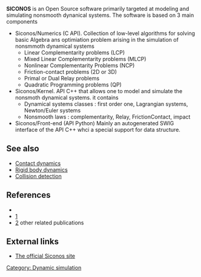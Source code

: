 {{Infobox software
| name                    = SICONOS - SImulation and COntrol of NOnsmooth Systems
| developer               = [[Institut national de recherche en informatique et en automatique|INRIA]]
| latest_release_version  = 3.3.0
| latest_release_date     = September 2011
| operating_system        = Linux, Mac
|programming language       = C++, C, Python
| screenshot              = [[Image:siconos3_snapshot.png|center|250px]]
| logo              = [[Image:siconos_logo.png|center|250px]]
| genre = [[Software framework|Framework]]
| license = [[GNU General Public License|GPL]]
| website = [http://siconos.gforge.inria.fr siconos.gforge.inria.fr ]
|status = Active
}}
'''SICONOS'''  is an Open Source software primarily targeted at
modeling and simulating nonsmooth dynanical systems. The software is based on 3 main components
* Siconos/Numerics (C API). Collection of low-level algorithms for solving basic Algebra ans optimiation problem arising in the simulation of nonsmmoth dynamical systems
** Linear Complementarity problems (LCP) 
** Mixed Linear Complementarity problems (MLCP) 
** Nonlinear Complementarity Problems (NCP) 
** Friction-contact problems (2D or 3D)
** Primal or Dual Relay problems 
** Quadratic Programming problems (QP)
* Siconos/Kernel. API C++ that allows one to model and simulate the nonsmoth dynamical systems. it contains
** Dynamical systems classes :  first order one, Lagrangian systems, Newton/Euler systems
** Nonsmooth laws :  complementarity, Relay, FrictionContact, impact
* Siconos/Front-end (API Python) Mainly an autogenerated SWIG interface of the API C++ whci a special support for data structure.


==See also==

* [[Contact dynamics]]
* [[Rigid body dynamics]]
* [[Collision detection]]

==References==
<references/>
* {{citation
    |last1=Acary
    |first1=Vincent
    |last2=Brogliato
    |first2=Bernard
    |title=Numerical Methods for Nonsmooth Dynamical Systems
    |journal=Lecture Notes in Applied and Computational Mechanics
    |year=2008
    |volume=35 }}
* [http://hal.inria.fr/inria-00162911/en] {{citation
    |last1=Acary
    |first1=Vincent
    |last2=Perignon
    |first2=Franck
    |title=An introduction to Siconos.
    |journal=INRIA Technical Report], pp. 45. RT-0340
    |year=2007 }}
* [http://haltools.inrialpes.fr/Public/afficheRequetePubli.php?auteur_exp=acary&CB_auteur=oui&CB_titre=oui&CB_article=oui&css_prive=http://bipop.inrialpes.fr/people/acary/CSShal.css&langue=Anglais&tri_exp=annee_publi&tri_exp2=typdoc&ordre_aff=TA&__utma=197383159.1567354679.1253654614.1255333653.1255379940.8&__utmz=197383159.1255333653.7.3.utmccn=(organic)|utmcsr=google|utmctr=jean%20acary%20monerie|utmcmd=organic&menu=Export&Fen=Aff&css=http://bipop.inrialpes.fr/people/acary/CSShal.css] other related publications

==External links==
*[http://siconos.gforge.inria.fr The official Siconos site]

{{DEFAULTSORT:SICONOS - SImulation and COntrol of NOnsmooth Systems)}}
[[Category: Dynamic simulation]]
